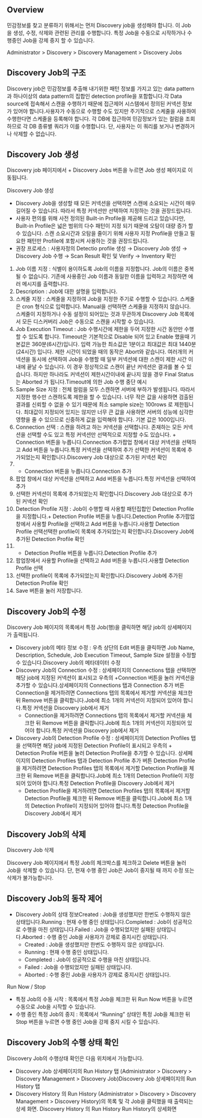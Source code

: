 ## Overview
민감정보를 찾고 분류하기 위해서는 먼저 Discovery job을 생성해야 합니다. 이 Job 을 생성, 수정, 삭제와 관련된 관리를 수행합니다. 특정 Job을 수동으로 시작하거나 수행중인 Job을 강제 중지 할 수 있습니다.

Administrator > Discovery > Discovery Management > Discovery Jobs

## Discovery Job의 구조
Discovery job은 민감정보를 추출해 내기위한 패턴 정보를 가지고 있는 data pattern과 하나이상의 data pattern의 집합인 detection profile을 포함합니다.각 Data source에 접속해서 스캔을 수행하기 때문에 접근제어 시스템에서 정의된 커넥션 정보가 있어야 합니다.사용자가 수동으로 수행할 수도 있지만 주기적으로 스케줄을 사용하여 수행한다면 스케줄을 등록해야 합니다. 각 DB에 접근하여 민감정보가 있는 컬럼을 조회하므로 각 DB 종류별 쿼리가 이를 수행합니다. 단, 사용자는 이 쿼리를 보거나 변경하거나 삭제할 수 없습니다. 

## Discovery Job 생성
Discovery job 페이지에서 + Discovery Jobs 버튼을 누르면 Job 생성 페이지로 이동됩니다.

Discovery Job 생성

 

* Discovery Job을 생성할 때 모든 커넥션을 선택하면 스캔에 소요되는 시간이 매우 길어질 수 있습니다. 따라서 특정 커넥션만 선택하여 지정하는 것을 권장드립니다.
* 사용자 편의를 위해 사전 정의된 Built-in Profile을 제공해 드리고 있습니다만, Built-in Profile은 넓은 범위의 다수 패턴이 지정 되기 때문에 오탐이 대량 증가 할 수 있습니다. 스캔 소요시간과 오탐을 줄이기 위해 사용자 지정 Profile을 만들고 필요한 패턴만 Profile에 포함시켜 사용하는 것을 권장드립니다.
* 권장 프로세스 : 사용자정의 Detectio profile 생성 → Discovery Job 생성 → Discovery Job 수행 → Scan Result 확인 및 Verify → Inventory 확인

1. Job 이름 지정 : 식별이 용이하도록 Job의 이름을 지정합니다. Job의 이름은 중복될 수 없습니다. 기존에 사용중인 Job 이름과 동일한 이름을 입력하고 저장하면 에러 메시지를 출력합니다.
2. Description : Job에 대한 설명을 입력합니다.
3. 스케줄 지정 : 스케줄을 지정하여 Job을 지정한 주기로 수행할 수 있습니다. 스케줄은 cron 형식으로 입력합니다. Manual을 선택하면 스케줄을 지정하지 않습니다. 스케줄이 지정하거나 수동 설정이 되어있는 것과 무관하게 Discovery Job 목록에서 모든 디스커버리 Job은 수동으로 스캔을 시작할 수 있습니다.
4. Job Execution Timeout : Job 수행시간에 제한을 두어 지정한 시간 동안만 수행할 수 있도록 합니다. Timeout은 기본적으로 Disable 되어 있고 Enable 했을때 기본값은 360분(6시간)입니다. 입력 가능한 최소값은 1분이고 최대값은 최대 1440분 (24시간) 입니다. 제한 시간이 되었을 때의 동작은 Abort와 같습니다. 여러개의 커넥션을 동시에 선택하여 Job을 수행할 때 일부 커넥션에 대한 스캔이 제한 시간 이내에 끝날 수 있습니다. 이 경우 정상적으로 스캔이 끝난 커넥션은 결과를 볼 수 있습니다. 하지만 하나라도 커넥션이 제한시간이내에 끝나지 않을 경우 Final Status 는 Aborted 가 됩니다.Timeout에 의한 Job 수행 중단 예시
5. Sample Size 지정 : 전체 컬럼을 모두 스캔하면 서버에 부하가 발생됩니다. 따라서 지정한 행수만 스캔하도록 제한을 할 수 있습니다. 너무 작은 값을 사용하면 검출된 결과를 신뢰할 수 없을 수 있기 때문에 최소 sample size는 100rows 로 제한됩니다. 최대값이 지정되어 있지는 않지만 너무 큰 값을 사용하면 서버의 성능에 심각한 영향을 줄 수 있으므로 신중하게 값을 입력해야 합니다. 기본 값은 1000입니다.
6. Connection 선택 : 스캔을 하려고 하는 커넥션을 선택합니다. 존재하는 모든 커넥션을 선택할 수도 있고 특정 커넥션만 선택적으로 지정할 수도 있습니다. + Connection 버튼을 누릅니다.Connection 추가팝업 창에서 대상 커넥션을 선택하고 Add 버튼을 누릅니다.특정 커넥션을 선택하여 추가 선택한 커넥션이 목록에 추가되었는지 확인합니다.Discovery Job 대상으로 추가된 커넥션 확인 
  1. + Connection 버튼을 누릅니다.Connection 추가
  2. 팝업 창에서 대상 커넥션을 선택하고 Add 버튼을 누릅니다.특정 커넥션을 선택하여 추가 
  3. 선택한 커넥션이 목록에 추가되었는지 확인합니다.Discovery Job 대상으로 추가된 커넥션 확인 
7. Detection Profile 지정 : Job이 수행할 때 사용할 패턴집합인 Detection Profile을 지정합니다.+ Detection Profile 버튼을 누릅니다.Detection Profile 추가팝업창에서 사용할 Profile을 선택하고 Add 버튼을 누릅니다.사용할 Detection Profile 선택선택한 profile이 목록에 추가되었는지 확인합니다.Discovery Job에 추가된 Detection Profile 확인 
  1. + Detection Profile 버튼을 누릅니다.Detection Profile 추가
  2. 팝업창에서 사용할 Profile을 선택하고 Add 버튼을 누릅니다.사용할 Detection Profile 선택
  3. 선택한 profile이 목록에 추가되었는지 확인합니다.Discovery Job에 추가된 Detection Profile 확인 
8. Save 버튼을 눌러 저장합니다.

## Discovery Job의 수정
Discovery Job 페이지의 목록에서 특정 Job(행)을 클릭하면 해당 job의 상세페이지가 출력됩니다.

* Discovery job의 메타 정보 수정 : 우측 상단의 Edit 버튼을 클릭하면 Job Name, Description, Schedule, Job Execution Timeout, Sample Size 설정을 수정할 수 있습니다.Discovery Job의 메타데이터 수정
* Discovery Job의 Connection 수정 : 상세페이지의 Connections 탭을 선택하면 해당 job에 지정된 커넥션이 표시되고 우측의 +Connection 버튼을 눌러 커넥션을 추가할 수 있습니다.상세페이지의 Connections 탭과 Connection 추가 버튼Connection을 제거하려면 Connections 탭의 목록에서 제거할 커넥션을 체크한 뒤 Remove 버튼을 클릭합니다.Job에 최소 1개의 커넥션이 지정되어 있어야 합니다.특정 커넥션을 Discovery job에서 제거 
  * Connection을 제거하려면 Connections 탭의 목록에서 제거할 커넥션을 체크한 뒤 Remove 버튼을 클릭합니다.Job에 최소 1개의 커넥션이 지정되어 있어야 합니다.특정 커넥션을 Discovery job에서 제거 
* Discovery Job의 Detection Profile 수정 : 상세페이지의 Detection Profiles 탭을 선택하면 해당 job에 지정된 Detection Profile이 표시되고 우측의 + Detection Profile 버튼을 눌러 Detection Profile을 추가할 수 있습니다. 상세페이지의 Detection Profiles 탭과 Detection Profile 추가 버튼 Detection Profile을 제거하려면 Detection Profiles 탭의 목록에서 제거할 Detection Profile을 체크한 뒤 Remove 버튼을 클릭합니다.Job에 최소 1개의 Detection Profile이 지정되어 있어야 합니다.특정 Detection Profile을 Discovery Job에서 제거 
  * Detection Profile을 제거하려면 Detection Profiles 탭의 목록에서 제거할 Detection Profile을 체크한 뒤 Remove 버튼을 클릭합니다.Job에 최소 1개의 Detection Profile이 지정되어 있어야 합니다.특정 Detection Profile을 Discovery Job에서 제거 

## Discovery Job의 삭제
Discovery Job 삭제

Discovery Job 페이지에서 특정 Job의 체크박스를 체크하고 Delete 버튼을 눌러 Job을 삭제할 수 있습니다. 단, 현재 수행 중인 Job은 Job이 중지될 때 까지 수정 또는 삭제가 불가능합니다.

## Discovery Job의 동작 제어
* Discovery Job의 상태 정보Created : Job을 생성했지만 한번도 수행하지 않은 상태입니다.Running : 현재 수행 중인 상태입니다.Completed : Job이 성공적으로 수행을 마친 상태입니다.Failed : Job을 수행되었지만 실패된 상태입니다.Aborted : 수행 중인 Job을 사용자가 강제로 중지시킨 상태입니다.
  * Created : Job을 생성했지만 한번도 수행하지 않은 상태입니다.
  * Running : 현재 수행 중인 상태입니다.
  * Completed : Job이 성공적으로 수행을 마친 상태입니다.
  * Failed : Job을 수행되었지만 실패된 상태입니다.
  * Aborted : 수행 중인 Job을 사용자가 강제로 중지시킨 상태입니다.

Run Now / Stop

* 특정 Job의 수동 시작 : 목록에서 특정 Job을 체크한 뒤 Run Now 버튼을 누르면 수동으로 Job을 시작할 수 있습니다.
* 수행 중인 특정 Job의 중지 : 목록에서 “Running” 상태인  특정 Job을 체크한 뒤 Stop 버튼을 누르면 수행 중인 Job을 강제 중지 시킬 수 있습니다.

## Discovery Job의 수행 상태 확인
Discovery Job의 수행상태 확인은 다음 위치에서 가능합니다.

* Discovery Job 상세페이지의 Run History 탭 (Administrator > Discovery > Discovery Management > Discovery Job)Discovery Job 상세페이지의 Run History 탭
* Discovery History 의 Run History (Administrator > Discovery > Discovery Management > Discovery History)의 목록 및 각 Job을 클릭했을 때 출력되는 상세 화면. Discovery History 의 Run History Run History의 상세화면
